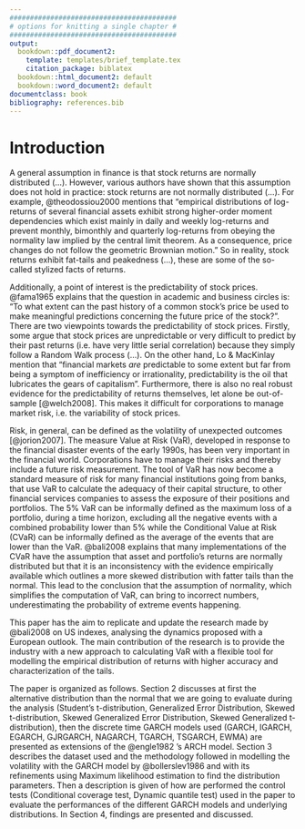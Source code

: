 ```yaml
---
#########################################
# options for knitting a single chapter #
#########################################
output:
  bookdown::pdf_document2:
    template: templates/brief_template.tex
    citation_package: biblatex
  bookdown::html_document2: default
  bookdown::word_document2: default
documentclass: book
bibliography: references.bib
---
```


# Introduction {.unnumbered}

```{=tex}
\adjustmtc
\markboth{Introduction}{}
```
A general assumption in finance is that stock returns are normally distributed (...). However, various authors have shown that this assumption does not hold in practice: stock returns are not normally distributed (...). For example, @theodossiou2000 mentions that "empirical distributions of log-returns of several financial assets exhibit strong higher-order moment dependencies which exist mainly in daily and weekly log-returns and prevent monthly, bimonthly and quarterly log-returns from obeying the normality law implied by the central limit theorem. As a consequence, price changes do not follow the geometric Brownian motion." So in reality, stock returns exhibit fat-tails and peakedness (...), these are some of the so-called stylized facts of returns.

Additionally, a point of interest is the predictability of stock prices. @fama1965 explains that the question in academic and business circles is: "To what extent can the past history of a common stock's price be used to make meaningful predictions concerning the future price of the stock?". There are two viewpoints towards the predictability of stock prices. Firstly, some argue that stock prices are unpredictable or very difficult to predict by their past returns (i.e. have very little serial correlation) because they simply follow a Random Walk process (...). On the other hand, Lo & MacKinlay mention that "financial markets *are* predictable to some extent but far from being a symptom of inefficiency or irrationality, predictability is the oil that lubricates the gears of capitalism". Furthermore, there is also no real robust evidence for the predictability of returns themselves, let alone be out-of-sample [@welch2008]. This makes it difficult for corporations to manage market risk, i.e. the variability of stock prices.

Risk, in general, can be defined as the volatility of unexpected outcomes [@jorion2007]. The measure Value at Risk (VaR), developed in response to the financial disaster events of the early 1990s, has been very important in the financial world. Corporations have to manage their risks and thereby include a future risk measurement. The tool of VaR has now become a standard measure of risk for many financial institutions going from banks, that use VaR to calculate the adequacy of their capital structure, to other financial services companies to assess the exposure of their positions and portfolios. The 5% VaR can be informally defined as the maximum loss of a portfolio, during a time horizon, excluding all the negative events with a combined probability lower than 5% while the Conditional Value at Risk (CVaR) can be informally defined as the average of the events that are lower than the VaR. @bali2008 explains that many implementations of the CVaR have the assumption that asset and portfolio's returns are normally distributed but that it is an inconsistency with the evidence empirically available which outlines a more skewed distribution with fatter tails than the normal. This lead to the conclusion that the assumption of normality, which simplifies the computation of VaR, can bring to incorrect numbers, underestimating the probability of extreme events happening. 

This paper has the aim to replicate and update the research made by @bali2008 on US indexes, analysing the dynamics proposed with a European outlook. The main contribution of the research is to provide the industry with a new approach to calculating VaR with a flexible tool for modelling the empirical distribution of returns with higher accuracy and characterization of the tails.

The paper is organized as follows. Section 2 discusses at first the alternative distribution than the normal that we are going to evaluate during the analysis (Student's t-distribution, Generalized Error Distribution, Skewed t-distribution, Skewed Generalized Error Distribution, Skewed Generalized t-distribution), then the discrete time GARCH models used (GARCH, IGARCH, EGARCH, GJRGARCH, NAGARCH, TGARCH, TSGARCH, EWMA) are presented as extensions of the @engle1982 's ARCH model. Section 3 describes the dataset used and the methodology followed in modelling the volatility with the GARCH model by @bollerslev1986 and with its refinements using Maximum likelihood estimation to find the distribution parameters. Then a description is given of how are performed the control tests (Conditional coverage test, Dynamic quantile test) used in the paper to evaluate the performances of the different GARCH models and underlying distributions. In Section 4, findings are presented and discussed.
